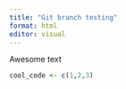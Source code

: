 ```yaml
---
title: "Git branch testing"
format: html
editor: visual
---
```


Awesome text

```r
cool_code <- c(1,2,3)
```
